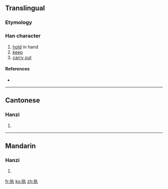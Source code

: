{{also|執}}
==Translingual==

===Etymology===
{{Han simp|執|f=幸|t=扌}}

===Han character===
{{Han char|rn=64|rad=手|as=03|sn=6|four=|canj=手大弓戈 (QKNI)|ids=⿰[[扌]][[丸]]}}

# [[hold]] in hand
# [[keep]]
# [[carry out]]

====References====
* {{Han ref|kx=0418.141|dkj=11823|dj=0765.110|hdz=31831.050|uh=6267|ud=25191}}

----

==Cantonese==

===Hanzi===
{{yue-hanzi|jyut=|y=jap1|tra=執}}

# {{defn|Cantonese|sort=手03}}

----

==Mandarin==

===Hanzi===
{{cmn-hanzi|tra=執|pin=[[zhí]] ([[zhi2]])|wg=chih<sup>2</sup>}}

# {{defn|Mandarin|sort=手03}}

[[fr:执]]
[[ko:执]]
[[zh:执]]